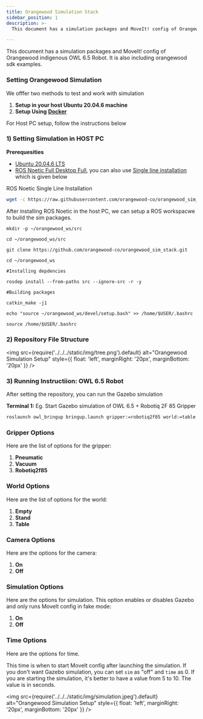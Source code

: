 ```yaml
---
title: Orangewood Simulation Stack
sidebar_position: 1
description: >-
  This document has a simulation packages and MoveIt! config of Orangewood indigenous OWL 6.5 Robot. It is also including orangewood sdk examples.

---
```


This document has a simulation packages and MoveIt! config of Orangewood indigenous OWL 6.5 Robot. It is also including orangewood sdk examples.

### Setting Orangewood Simulation
We offfer two methods to test and work with simulation

1. **Setup in your host Ubuntu 20.04.6 machine**
2. **Setup Using** **[Docker](https://www.docker.com/)**

For Host PC setup, follow the instructions below

### 1) Setting Simulation in HOST PC
**Prerequesities**
- [Ubuntu 20.04.6 LTS](https://releases.ubuntu.com/focal/)
- [ROS Noetic Full Desktop Full](https://wiki.ros.org/noetic/Installation/Ubuntu), you can also use [Single line installation](https://github.com/qboticslabs/ros_install_noetic) which is given below

ROS Noetic Single Line Installation

``` bash
wget -c https://raw.githubusercontent.com/orangewood-co/orangewood_sim_stack/main/host_pc_scripts/ros_install_noetic.sh && chmod +x ./ros_install_noetic.sh && ./ros_install_noetic.sh
```

After installing ROS Noetic in the host PC, we can setup a ROS workspacwe to build the sim packages.
```
mkdir -p ~/orangewood_ws/src

cd ~/orangewood_ws/src

git clone https://github.com/orangewood-co/orangewood_sim_stack.git

cd ~/orangewood_ws

#Installing depdencies 

rosdep install --from-paths src --ignore-src -r -y

#Building packages

catkin_make -j1

echo "source ~/orangewood_ws/devel/setup.bash" >> /home/$USER/.bashrc

source /home/$USER/.bashrc
```

### 2) Repository File Structure
<img 
  src={require('../../../static/img/tree.png').default} 
  alt="Orangewood Simulation Setup"
  style={{ float: 'left', marginRight: '20px', marginBottom: '20px' }} 
/>

<div style={{ clear: 'both' }}></div>

### 3) Running Instructiion: OWL 6.5 Robot
After setting the repository, you can run the Gazebo simulation

**Terminal 1:**
Eg. Start Gazebo simulation of OWL 6.5 + Robotiq 2F 85 Gripper

```bash
roslaunch owl_bringup bringup.launch gripper:=robotiq2f85 world:=table camera:=on sim:=on time:=5
```

### Gripper Options
Here are the list of options for the gripper:

1. **Pneumatic**
2. **Vacuum**
3. **Robotiq2f85**

### World Options
Here are the list of options for the world:

1. **Empty**
2. **Stand**
3. **Table**

### Camera Options
Here are the options for the camera:

1. **On**
2. **Off**

### Simulation Options
Here are the options for simulation. This option enables or disables Gazebo and only runs MoveIt config in fake mode:

1. **On**
2. **Off**

### Time Options
Here are the options for time.

This time is when to start MoveIt config after launching the simulation. If you don't want Gazebo simulation, you can set `sim` as "off" and `time` as 0. If you are starting the simulation, it's better to have a value from 5 to 10. The value is in seconds.


<img 
  src={require('../../../static/img/simulation.jpeg').default} 
  alt="Orangewood Simulation Setup"
  style={{ float: 'left', marginRight: '20px', marginBottom: '20px' }} 
/>


<head>
  <title>Orangewood Simulation Stack</title>
  <meta
    name="description"
    content="Simulation packages, MoveIt! configuration, and SDK examples for the Orangewood Indigenous OWL 6.5 Robot."
  />
</head>
